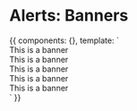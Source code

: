 
<Meta title='Design Systems' />

# Alerts: Banners

<Preview>
  <Story name="Alerts: Banners">
  {{
      components: {},
      template: `
      <div>
        <div class="banner primary">
          This is a banner
        </div>
        <div class="banner secondary">
          This is a banner
        </div>
        <div class="banner success">
          This is a banner
        </div>
        <div class="banner warning">
          This is a banner
        </div>
        <div class="banner error">
          This is a banner
        </div>
      </div>
      `
    }}
  </Story>
</Preview>
